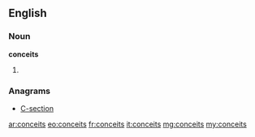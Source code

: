 ==English==

===Noun===
'''conceits'''

# {{plural of|[[conceit]]}}

===Anagrams===
* [[C-section#English|C-section]]

[[ar:conceits]]
[[eo:conceits]]
[[fr:conceits]]
[[it:conceits]]
[[mg:conceits]]
[[my:conceits]]